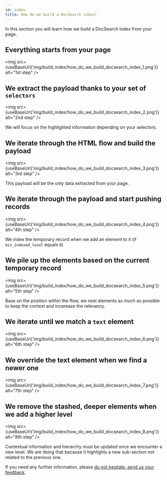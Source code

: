 ```yaml
---
id: index
title: How do we build a DocSearch index?
---
```



In this section you will learn how we build a DocSearch index from your page.

## Everything starts from your page

<img
  src={useBaseUrl('img/build_index/how_do_we_build_docsearch_index_1.png')}
  alt="1st step"
/>

## We extract the payload thanks to your set of `selectors`

<img
  src={useBaseUrl('img/build_index/how_do_we_build_docsearch_index_2.png')}
  alt="2nd step"
/>

We will focus on the highlighted information depending on your selectors.

## We iterate through the HTML flow and build the payload

<img
  src={useBaseUrl('img/build_index/how_do_we_build_docsearch_index_3.png')}
  alt="3rd step"
/>

This payload will be the only data extracted from your page.

## We iterate through the payload and start pushing records

<img
  src={useBaseUrl('img/build_index/how_do_we_build_docsearch_index_4.png')}
  alt="4th step"
/>

We index the temporary record when we add an element to it (if
`min_indexed_level` equals `0`)

## We pile up the elements based on the current temporary record

<img
  src={useBaseUrl('img/build_index/how_do_we_build_docsearch_index_5.png')}
  alt="5th step"
/>

Base on the position within the flow, we nest elements as much as possible to
keep the context and incerease the relevancy.

## We iterate until we match a `text` element

<img
  src={useBaseUrl('img/build_index/how_do_we_build_docsearch_index_6.png')}
  alt="6th step"
/>

## We override the text element when we find a newer one

<img
  src={useBaseUrl('img/build_index/how_do_we_build_docsearch_index_7.png')}
  alt="7th step"
/>

## We remove the stashed, deeper elements when we add a higher level

<img
  src={useBaseUrl('img/build_index/how_do_we_build_docsearch_index_8.png')}
  alt="8th step"
/>

Contextual information and hierarchy must be updated once we encounter a new
level. We are doing that because it highlights a new sub-section not related to
the previous one.

If you need any further information, please [do not hesitate, send us your
feedback][1].

[1]: mailto:docsearch@algolia.com
